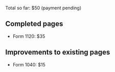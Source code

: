 Total so far: $50 (payment pending)

== Completed pages ==

* Form 1120: $35

== Improvements to existing pages ==

* Form 1040: $15
